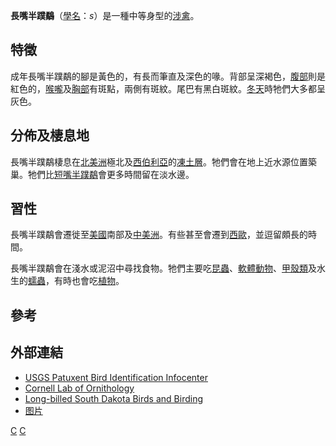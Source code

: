 {{speciesbox
| name = 長嘴半蹼鷸
| status = LC
| status_system = IUCN3.1
| status_ref = <ref name=IUCN>{{IUCN2006|assessors=BirdLife International|year=2004|id=49070|title=Limnodromus scolopaceus|downloaded=2006-05-11}}</ref>
| image = Limnodromus scolopaceus Mike Baird crop.jpg
| image_width = 250px
| genus = Limnodromus
| species = scolopaceus
| authority = ([[Thomas_Say|Say]], 1823)
| synonyms = *''Limosa scolopacea'' <small>Say, 1823</small>
| range_map = Limnodromus scolopaceus map.svg
| range_map_caption = 繁殖區 (橘色), 遷徙範圍 (黃色), 非繁殖區 (藍色) 
}}
'''長嘴半蹼鷸'''（[[學名|學名]]：''{{lang|la|Limnodromus scolopaceu}}s''）是一種中等身型的[[涉禽|涉禽]]。

==特徵==
成年長嘴半蹼鷸的腳是黃色的，有長而筆直及深色的喙。背部呈深褐色，[[腹部|腹部]]則是紅色的，[[喉嚨|喉嚨]]及[[胸部|胸部]]有斑點，兩側有斑紋。尾巴有黑白斑紋。[[冬天|冬天]]時牠們大多都呈灰色。

==分佈及棲息地==
長嘴半蹼鷸棲息在[[北美洲|北美洲]]極北及[[西伯利亞|西伯利亞]]的[[凍土層|凍土層]]。牠們會在地上近水源位置築巢。牠們比[[短嘴半蹼鷸|短嘴半蹼鷸]]會更多時間留在淡水邊。

==習性==
長嘴半蹼鷸會遷徙至[[美國|美國]]南部及[[中美洲|中美洲]]。有些甚至會遷到[[西歐|西歐]]，並逗留頗長的時間。

長嘴半蹼鷸會在淺水或泥沼中尋找食物。牠們主要吃[[昆蟲|昆蟲]]、[[軟體動物|軟體動物]]、[[甲殼類|甲殼類]]及水生的[[蠕蟲|蠕蟲]]，有時也會吃[[植物|植物]]。

==參考==
{{reflist}}

==外部連結==
{{Commons|Limnodromus scolopaceus}}
* [https://web.archive.org/web/20161219195559/https://www.mbr-pwrc.usgs.gov/id/framlst/i2320id.html USGS Patuxent Bird Identification Infocenter]
* [http://www.birds.cornell.edu/AllAboutBirds/BirdGuide/Long-billed_Dowitcher.html Cornell Lab of Ornithology] {{Wayback|url=http://www.birds.cornell.edu/AllAboutBirds/BirdGuide/Long-billed_Dowitcher.html |date=20090220003421 }}
* [http://www.sdakotabirds.com/species/long_billed_dowitcher_info.htm Long-billed South Dakota Birds and Birding] {{Wayback|url=http://www.sdakotabirds.com/species/long_billed_dowitcher_info.htm |date=20190723220941 }}
* [http://www.underwaterkwaj.com/land/bird-kwaj/Limnodromus-scolopaceus-cs-3.jpg 图片] {{Wayback|url=http://www.underwaterkwaj.com/land/bird-kwaj/Limnodromus-scolopaceus-cs-3.jpg |date=20210202120849 }}

{{Taxonbar|from=Q476350}}

[[Category:半蹼鷸屬|C]]
[[Category:_1823年描述的鸟类|C]]